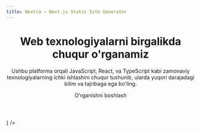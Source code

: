 ```yaml
---
title: Nextra – Next.js Static Site Generator
---
```



<div className='w-full px-16 pb-16'>
  <header className="background-pattern flex h-full min-h-screen w-full flex-col items-center text-center p-10 pt-20 mt-8 gap-10">
  <div className="horizontal-line-1"></div>
  <div className="horizontal-line-2"></div>
  <div className="horizontal-line-3"></div>
  <div className="horizontal-line-4"></div>
  
  <div className="vertical-line-1"></div>
  <div className="vertical-line-2"></div>

  <CircleIcon className="absolute top-[20%] left-[7.5%] animate-fadeIn"/>
  <CircleIcon className="absolute top-[70%] right-[37.5%] animate-fadeIn"/>

  <h1 className="bg-gradient-text bg-clip-text text-7xl font-extrabold text-transparent p-6">Web texnologiyalarni birgalikda chuqur o'rganamiz </h1>

  <p className="max-w-[750px] text-center text-xl text-gray-primary">Ushbu platforma orqali JavaScript, React, va TypeScript kabi zamonaviy texnologiyalarning ichki ishlashini chuqur tushunib, ularda yuqori darajadagi bilim va tajribaga ega bo'ling.</p>

  <div className='flex gap-2 mt-10'>
    <ButtonLink href='/docs' variant='secondary' className="group">O'rganishni boshlash <span className='ml-2 transform transition-all duration-300 ease-in-out group-hover:translate-x-1'><ArrowRightIcon/></span></ButtonLink>
  </div>
</header>

<section className='w-full flex flex-col gap-8'>
  <SectionTitle title="React" description="React kutubxonasining ichki mexanizmlari." icon={<ReactIcon className="w-10 h-10" />} />

   <div className="grid grid-cols-1 sm:grid-cols-2 md:grid-cols-3 lg:grid-cols-4 gap-6">
      <Card 
        href="/docs/react/virtual-dom" 
        title="Virtual DOM" 
        description="Reactning Virtual DOM tushunchasi haqida qisqacha ma'lumot." 
      />
      <Card 
        href="/docs/react/reconciliation" 
        title="Reconciliation" 
        description="Reconciliation mexanizmi va uning Reactda qanday ishlashi." 
      />
      <Card 
        href="/docs/react/jsx" 
        title="JSX" 
        description="JSX syntaxi va uning Reactda ishlatilishi." 
      />
    </div>
</section>
</div>
